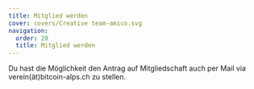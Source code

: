 ```yaml
---
title: Mitglied werden
cover: covers/Creative team-amico.svg
navigation:
  order: 20
  title: Mitglied werden
---
```



<MemberSignupForm client:load />

Du hast die Möglichkeit den Antrag auf Mitgliedschaft auch per Mail via\
verein(ät)bitcoin-alps.ch zu stellen.
